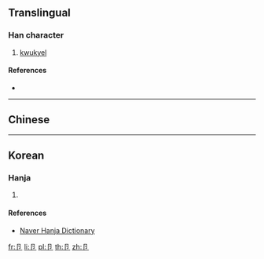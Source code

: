 ==Translingual==

===Han character===
{{Han char|rn=26|rad=卩|as=01|sn=3|four=|canj=SLI|ids=⿴卩丶}}

# [[kwukyel]]

====References====
* {{Han ref|kx=0158.470|dkj=02838|dj=0363.040|hdz=10310.110|uh=536A|ud=21354|}}

----

==Chinese==
{{zh-see|卩|v}}

----

==Korean==

===Hanja===
{{ko-hanja|hangeul=절|rv=jeol|mr=chŏl|y=cel}}

# {{defn|ko}}

====References====
* [http://hanja.naver.com/hanja?q=%E5%8D%AA Naver Hanja Dictionary]

[[fr:卪]]
[[li:卪]]
[[pl:卪]]
[[th:卪]]
[[zh:卪]]